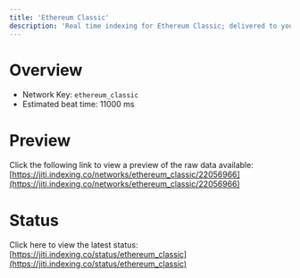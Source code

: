 ```yaml
---
title: 'Ethereum Classic'
description: 'Real time indexing for Ethereum Classic; delivered to you'
---
```


# Overview
- Network Key: `ethereum_classic`
- Estimated beat time: 11000 ms

# Preview
Click the following link to view a preview of the raw data available: [https://jiti.indexing.co/networks/ethereum_classic/22056966](https://jiti.indexing.co/networks/ethereum_classic/22056966)

# Status
Click here to view the latest status: [https://jiti.indexing.co/status/ethereum_classic](https://jiti.indexing.co/status/ethereum_classic)
